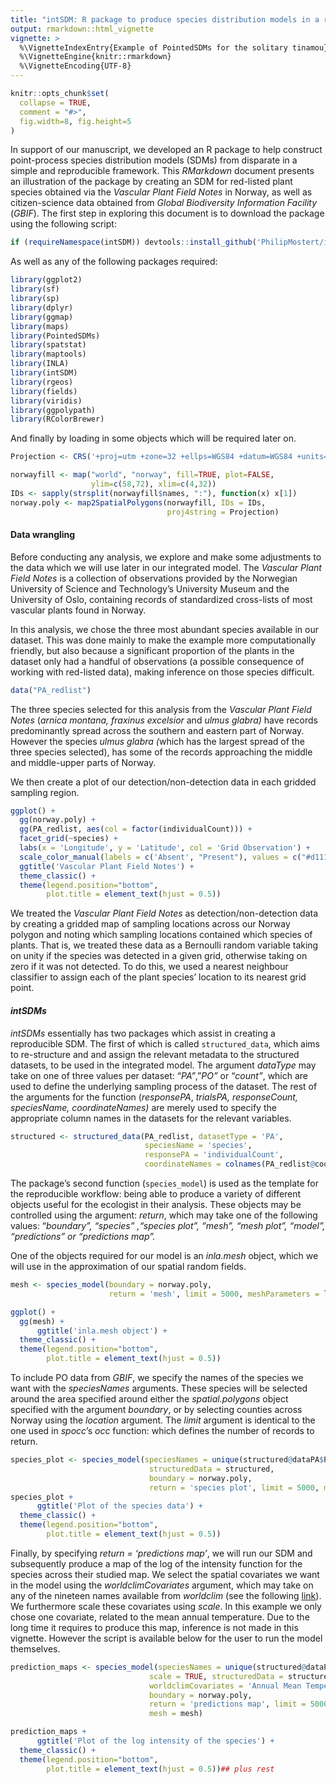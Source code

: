 ```yaml
---
title: "intSDM: R package to produce species distribution models in a reproducible framework"
output: rmarkdown::html_vignette
vignette: >
  %\VignetteIndexEntry{Example of PointedSDMs for the solitary tinamou}
  %\VignetteEngine{knitr::rmarkdown}
  %\VignetteEncoding{UTF-8}
---
```

```r
knitr::opts_chunk$set(
  collapse = TRUE,
  comment = "#>",
  fig.width=8, fig.height=5
)
```

In support of our manuscript, we developed an R package to help construct point-process species distribution models (SDMs) from disparate in a simple and reproducible framework. This *RMarkdown* document presents an illustration of the package by creating an SDM for red-listed plant species obtained via the *Vascular Plant Field Notes* in Norway, as well as citizen-science data obtained from *Global Biodiversity Information Facility* (*GBIF*). The first step in exploring this document is to download the package using the following script:

```r

if (requireNamespace(intSDM)) devtools::install_github('PhilipMostert/intSDM')

```
As well as any of the following packages required:

```r

library(ggplot2)
library(sf)
library(sp)
library(dplyr) 
library(ggmap) 
library(maps)
library(PointedSDMs)
library(spatstat)
library(maptools)
library(INLA)
library(intSDM)
library(rgeos)
library(fields)
library(viridis)
library(ggpolypath)
library(RColorBrewer)

```

And finally by loading in some objects which will be required later on.

```r

Projection <- CRS('+proj=utm +zone=32 +ellps=WGS84 +datum=WGS84 +units=m +no_defs')

norwayfill <- map("world", "norway", fill=TRUE, plot=FALSE, 
                  ylim=c(58,72), xlim=c(4,32))
IDs <- sapply(strsplit(norwayfill$names, ":"), function(x) x[1])
norway.poly <- map2SpatialPolygons(norwayfill, IDs = IDs, 
                                   proj4string = Projection)

```

#### Data wrangling

Before conducting any analysis, we explore and make some adjustments to the data which we will use later in our integrated model. The *Vascular Plant Field Notes* is a collection of observations provided by the Norwegian University of Science and Technology's University Museum and the University of Oslo, containing records of standardized cross-lists of most vascular plants found in Norway.

In this analysis, we chose the three most abundant species available in our dataset. This was done mainly to make the example more computationally friendly, but also because a significant proportion of the plants in the dataset only had a handful of observations (a possible consequence of working with red-listed data), making inference on those species difficult.


```r

data("PA_redlist")

```

The three species selected for this analysis from the *Vascular Plant Field Notes* (*arnica montana, fraxinus excelsior* and *ulmus glabra)* have records predominantly spread across the southern and eastern part of Norway. However the species *ulmus glabra (*which has the largest spread of the three species selected), has some of the records approaching the middle and middle-upper parts of Norway. 

We then create a plot of our detection/non-detection data in each gridded sampling region.


```r

ggplot() + 
  gg(norway.poly) + 
  gg(PA_redlist, aes(col = factor(individualCount))) +
  facet_grid(~species) +
  labs(x = 'Longitude', y = 'Latitude', col = 'Grid Observation') +
  scale_color_manual(labels = c('Absent', "Present"), values = c("#d11141", "#00aedb")) +
  ggtitle('Vascular Plant Field Notes') +
  theme_classic() +
  theme(legend.position="bottom",
        plot.title = element_text(hjust = 0.5))


```

We treated the *Vascular Plant Field Notes* as detection/non-detection data by creating a gridded map of sampling locations across our Norway polygon and noting which sampling locations contained which species of plants. That is, we treated these data as a Bernoulli random variable taking on unity if the species was detected in a given grid, otherwise taking on zero if it was not detected. To do this, we used a nearest neighbour classifier to assign each of the plant species' location to its nearest grid point.


#### *intSDMs*

*intSDMs* essentially has two packages which assist in creating a reproducible SDM. The first of which is called `structured_data`, which aims to re-structure and and assign the relevant metadata to the structured datasets, to be used in the integrated model. The argument *dataType* may take on one of three values per dataset: "*PA"*, "*PO"* or "*count"*, which are used to define the underlying sampling process of the dataset. The rest of the arguments for the function (*responsePA*, *trialsPA, responseCount, speciesName, coordinateNames)* are merely used to specify the appropriate column names in the datasets for the relevant variables.

```r

structured <- structured_data(PA_redlist, datasetType = 'PA',
                              speciesName = 'species',
                              responsePA = 'individualCount',
                              coordinateNames = colnames(PA_redlist@coords))

```

The package's second function (`species_model`) is used as the template for the reproducible workflow: being able to produce a variety of different objects useful for the ecologist in their analysis. These objects may be controlled using the argument: *return*, which may take one of the following values: "*boundary", "species" ,"species plot", "mesh", "mesh plot", "model", "predictions" or "predictions map".*

One of the objects required for our model is an *inla.mesh* object, which we will use in the approximation of our spatial random fields.

```r

mesh <- species_model(boundary = norway.poly,
                      return = 'mesh', limit = 5000, meshParameters = list(cutoff=0.08, max.edge=c(1, 3), offset=c(1,1)))

ggplot() +
  gg(mesh) +
      ggtitle('inla.mesh object') +
  theme_classic() +
  theme(legend.position="bottom",
        plot.title = element_text(hjust = 0.5))

```

To include PO data from *GBIF*, we specify the names of the species we want with the *speciesNames* arguments. These species will be selected around the area specified around either the *spatial.polygons* object specified with the argument *boundary*, or by selecting counties across Norway using the *location* argument. The *limit* argument is identical to the one used in *spocc*'s *occ* function: which defines the number of records to return.

```r

species_plot <- species_model(speciesNames = unique(structured@dataPA$PA_redlist$species),
                               structuredData = structured,
                               boundary = norway.poly,
                               return = 'species plot', limit = 5000, mesh = mesh)
species_plot +
      ggtitle('Plot of the species data') +
  theme_classic() +
  theme(legend.position="bottom",
        plot.title = element_text(hjust = 0.5))

```

Finally, by specifying *return = 'predictions map'*, we will run our SDM and subsequently produce a map of the log of the intensity function for the species across their studied map. We select the spatial covariates we want in the model using the *worldclimCovariates* argument, which may take on any of the nineteen names available from *worldclim* (see the following [link](https://www.worldclim.org/data/bioclim.html)). We furthermore scale these covariates using *scale*. In this example we only chose one covariate, related to the mean annual temperature.
Due to the long time it requires to produce this map, inference is not made in this vignette. However the script is available below for the user to run the model themselves.

```r

prediction_maps <- species_model(speciesNames = unique(structured@dataPA$PA_redlist$species),
                               scale = TRUE, structuredData = structured,
                               worldclimCovariates = 'Annual Mean Temperature', 
                               boundary = norway.poly,
                               return = 'predictions map', limit = 5000,
                               mesh = mesh)

prediction_maps +
      ggtitle('Plot of the log intensity of the species') +
  theme_classic() +
  theme(legend.position="bottom",
        plot.title = element_text(hjust = 0.5))## plus rest

```
